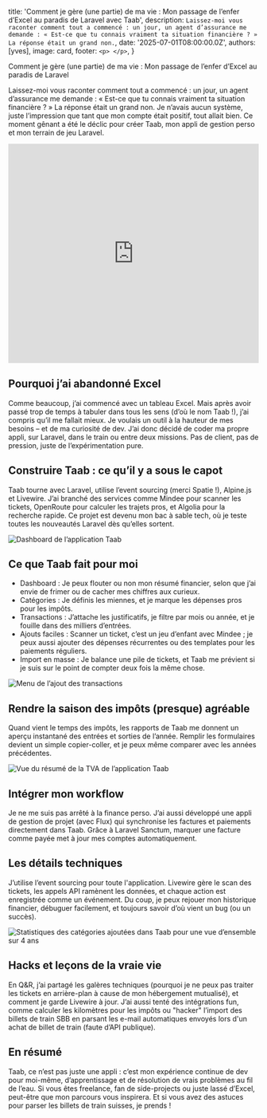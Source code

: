 
  title: 'Comment je gère (une partie) de ma vie : Mon passage de l’enfer d’Excel au paradis de Laravel avec Taab',
  description: `Laissez-moi vous raconter comment tout a commencé : un jour, un agent d’assurance me demande : « Est-ce que tu connais vraiment ta situation financière ? » La réponse était un grand non.`,
  date: '2025-07-01T08:00:00.0Z',
  authors: [yves],
  image: card,
  footer: `
    <p>
    </p>
  `,
}

Comment je gère (une partie) de ma vie : Mon passage de l’enfer d’Excel au paradis de Laravel

Laissez-moi vous raconter comment tout a commencé : un jour, un agent d’assurance me demande : « Est-ce que tu connais vraiment ta situation financière ? » La réponse était un grand non. Je n’avais aucun système, juste l’impression que tant que mon compte était positif, tout allait bien. Ce moment gênant a été le déclic pour créer Taab, mon appli de gestion perso et mon terrain de jeu Laravel.

<!--more-->

<div>
  <iframe
    src="https://www.youtube.com/embed/C-I5-Ov8Tnw"
    frameBorder="0"
    allow="accelerometer; autoplay; clipboard-write; encrypted-media; gyroscope; picture-in-picture"
    allowFullScreen
    width="100%"
    height="440px"
  ></iframe>
</div>

## Pourquoi j’ai abandonné Excel
Comme beaucoup, j’ai commencé avec un tableau Excel. Mais après avoir passé trop de temps à tabuler dans tous les sens (d’où le nom Taab !), j’ai compris qu’il me fallait mieux. Je voulais un outil à la hauteur de mes besoins – et de ma curiosité de dev. J’ai donc décidé de coder ma propre appli, sur Laravel, dans le train ou entre deux missions. Pas de client, pas de pression, juste de l’expérimentation pure.

## Construire Taab : ce qu’il y a sous le capot
Taab tourne avec Laravel, utilise l’event sourcing (merci Spatie !), Alpine.js et Livewire. J’ai branché des services comme Mindee pour scanner les tickets, OpenRoute pour calculer les trajets pros, et Algolia pour la recherche rapide. Ce projet est devenu mon bac à sable tech, où je teste toutes les nouveautés Laravel dès qu’elles sortent.

![Dashboard de l’application Taab](./dashboard.png "Dashboard de l’application Taab")

## Ce que Taab fait pour moi
 - Dashboard : Je peux flouter ou non mon résumé financier, selon que j’ai envie de frimer ou de cacher mes chiffres aux curieux.
 - Catégories : Je définis les miennes, et je marque les dépenses pros pour les impôts.
 - Transactions : J’attache les justificatifs, je filtre par mois ou année, et je fouille dans des milliers d’entrées.
 - Ajouts faciles : Scanner un ticket, c’est un jeu d’enfant avec Mindee ; je peux aussi ajouter des dépenses récurrentes ou des templates pour les paiements réguliers.
 - Import en masse : Je balance une pile de tickets, et Taab me prévient si je suis sur le point de compter deux fois la même chose.

![Menu de l’ajout des transactions](./add-transactions.png "Menu de l’ajout des transactions")

## Rendre la saison des impôts (presque) agréable
Quand vient le temps des impôts, les rapports de Taab me donnent un aperçu instantané des entrées et sorties de l’année. Remplir les formulaires devient un simple copier-coller, et je peux même comparer avec les années précédentes.

![Vue du résumé de la TVA de l’application Taab](./vat-stats.png "Vue du résumé de la TVA de l’application Taab")

## Intégrer mon workflow
Je ne me suis pas arrêté à la finance perso. J’ai aussi développé une appli de gestion de projet (avec Flux) qui synchronise les factures et paiements directement dans Taab. Grâce à Laravel Sanctum, marquer une facture comme payée met à jour mes comptes automatiquement.

## Les détails techniques
J’utilise l’event sourcing pour toute l'application. Livewire gère le scan des tickets, les appels API ramènent les données, et chaque action est enregistrée comme un événement. Du coup, je peux rejouer mon historique financier, débuguer facilement, et toujours savoir d’où vient un bug (ou un succès).

![Statistiques des catégories ajoutées dans Taab pour une vue d’ensemble sur 4 ans](./category-stats.png "Statistiques des catégories ajoutées dans Taab pour une vue d’ensemble sur 4 ans")

## Hacks et leçons de la vraie vie
En Q&R, j’ai partagé les galères techniques (pourquoi je ne peux pas traiter les tickets en arrière-plan à cause de mon hébergement mutualisé), et comment je garde Livewire à jour. J’ai aussi tenté des intégrations fun, comme calculer les kilomètres pour les impôts ou "hacker" l’import des billets de train SBB en parsant les e-mail automatiques envoyés lors d'un achat de billet de train (faute d’API publique).

## En résumé
Taab, ce n’est pas juste une appli : c’est mon expérience continue de dev pour moi-même, d’apprentissage et de résolution de vrais problèmes au fil de l’eau. Si vous êtes freelance, fan de side-projects ou juste lassé d’Excel, peut-être que mon parcours vous inspirera. Et si vous avez des astuces pour parser les billets de train suisses, je prends !

